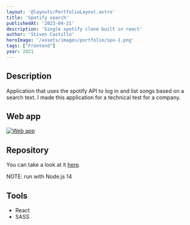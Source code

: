 ```yaml
---
layout: '@layouts/PortfolioLayout.astro'
title: 'Spotify search'
publishedAt: '2023-04-21'
description: 'Single spotify clone built in react'
author: 'Stiven Castillo'
heroImage: '/assets/images/portfolio/spo-1.png'
tags: ["Frontend"]
year: 2021
---
```


## Description

Application that uses the spotify API to log in and list songs based on a search text.
I made this application for a technical test for a company.

## Web app

<a href="/assets/images/portfolio/spo-2.png" target="_blank">
  <img src="/assets/images/portfolio/spo-2.png" alt="Web app" />
</a>

## Repository

You can take a look at it <a href="https://www.figma.com/file/u7Qcy81I5XL23DKNQhvmHb/Family-tracker?node-id=202%3A3962&t=hwKFb2Fj4KGFtY8p-1" class="text-amber-500">here</a>.

NOTE: run with Node.js 14

## Tools

- React
- SASS